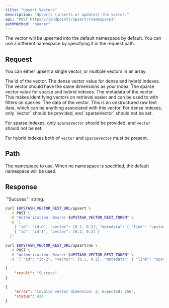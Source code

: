 ```yaml
---
title: "Upsert Vectors"
description: "Upserts (inserts or updates) the vector."
api: "POST https://{endpoint}/upsert/{namespace}"
authMethod: "bearer"
---
```


<Tip>
  The vector will be upserted into the default namespace by default.
  You can use a different namespace by specifying it in the request path.
</Tip>

## Request

You can either upsert a single vector, or multiple vectors in an array.

<ParamField body="id" type="string" required>
  The id of the vector.
</ParamField>
<ParamField body="vector" type="number[]">
  The dense vector value for dense and hybrid indexes.
  <Note>The vector should have the same dimensions as your index.</Note>
</ParamField>
<ParamField body="sparseVector" type="Object[]">
  The sparse vector value for sparse and hybrid indexes.
</ParamField>
<ParamField body="metadata" type="Object">
  The metadata of the vector. This makes identifying vectors
  on retrieval easier and can be used to with filters on queries.
</ParamField>
<ParamField body="data" type="string">
  The data of the vector. This is an unstructured raw text
  data, which can be anything associated with this vector.
</ParamField>

<Note>
For dense indexes, only `vector` should be provided, and `sparseVector` should not be set.

For sparse indexes, only `sparseVector` should be provided, and `vector` should not be set.

For hybrid indexes both of `vector` and `sparseVector` must be present.
</Note>

## Path

<ParamField path="namespace" type="string" default="">
  The namespace to use.
  When no namespace is specified, the default namespace will be used.
</ParamField>

## Response

<ResponseField name="result" type="string">
  `"Success"` string.
</ResponseField>

<RequestExample>

```sh curl
curl $UPSTASH_VECTOR_REST_URL/upsert \
  -X POST \
  -H "Authorization: Bearer $UPSTASH_VECTOR_REST_TOKEN" \
  -d '[ 
    { "id": "id-0", "vector": [0.1, 0.2], "metadata": { "link": "upstash.com" } }, 
    { "id": "id-1", "vector": [0.2, 0.3] }
  ]'
```

```sh curl (Namespace)
curl $UPSTASH_VECTOR_REST_URL/upsert/ns \
  -X POST \
  -H "Authorization: Bearer $UPSTASH_VECTOR_REST_TOKEN" \
  -d '{ "id": "id-2", "vector": [0.1, 0.2], "metadata": { "link": "upstash.com" } }'
```

</RequestExample>

<ResponseExample>

```json 200 OK
{
    "result": "Success"
}
```

```json 422 Unprocessable Entity
{
    "error": "Invalid vector dimension: 2, expected: 256",
    "status": 422
}
```

</ResponseExample>
